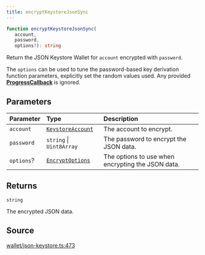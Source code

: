 ```yaml
---
title: encryptKeystoreJsonSync
---
```


```ts
function encryptKeystoreJsonSync(
   account, 
   password, 
   options?): string
```

Return the JSON Keystore Wallet for `account` encrypted with `password`.

The `options` can be used to tune the password-based key derivation function parameters, explicitly set the random
values used. Any provided [**ProgressCallback**](/content/type-aliases/ProgressCallback) is ignored.

## Parameters

| Parameter | Type | Description |
| :------ | :------ | :------ |
| `account` | [`KeystoreAccount`](/content/type-aliases/KeystoreAccount) | The account to encrypt. |
| `password` | `string` \| `Uint8Array` | The password to encrypt the JSON data. |
| `options`? | [`EncryptOptions`](/content/type-aliases/EncryptOptions) | The options to use when encrypting the JSON data. |

## Returns

`string`

The encrypted JSON data.

## Source

[wallet/json-keystore.ts:473](https://github.com/dominant-strategies/quais.js/blob/751386e3ad6372322a3c76548f56b903bfed1896/src/wallet/json-keystore.ts#L473)
